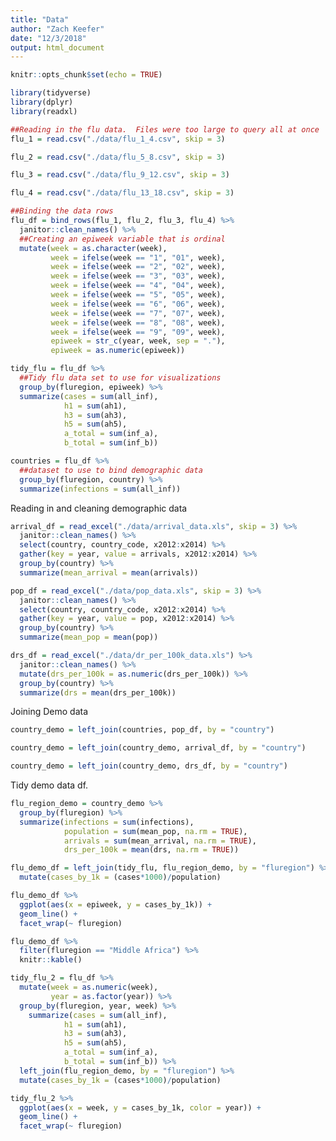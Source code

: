 ```yaml
---
title: "Data"
author: "Zach Keefer"
date: "12/3/2018"
output: html_document
---
```


```r
knitr::opts_chunk$set(echo = TRUE)

library(tidyverse)
library(dplyr)
library(readxl)
```

```r
##Reading in the flu data.  Files were too large to query all at once
flu_1 = read.csv("./data/flu_1_4.csv", skip = 3)

flu_2 = read.csv("./data/flu_5_8.csv", skip = 3)

flu_3 = read.csv("./data/flu_9_12.csv", skip = 3)

flu_4 = read.csv("./data/flu_13_18.csv", skip = 3)
```

```r
##Binding the data rows
flu_df = bind_rows(flu_1, flu_2, flu_3, flu_4) %>% 
  janitor::clean_names() %>% 
  ##Creating an epiweek variable that is ordinal
  mutate(week = as.character(week),
         week = ifelse(week == "1", "01", week),
         week = ifelse(week == "2", "02", week),
         week = ifelse(week == "3", "03", week),
         week = ifelse(week == "4", "04", week),
         week = ifelse(week == "5", "05", week),
         week = ifelse(week == "6", "06", week),
         week = ifelse(week == "7", "07", week),
         week = ifelse(week == "8", "08", week),
         week = ifelse(week == "9", "09", week),
         epiweek = str_c(year, week, sep = "."),
         epiweek = as.numeric(epiweek)) 
```

```r
tidy_flu = flu_df %>% 
  ##Tidy flu data set to use for visualizations
  group_by(fluregion, epiweek) %>% 
  summarize(cases = sum(all_inf),
            h1 = sum(ah1),
            h3 = sum(ah3),
            h5 = sum(ah5),
            a_total = sum(inf_a),
            b_total = sum(inf_b))
```

```r
countries = flu_df %>% 
  ##dataset to use to bind demographic data
  group_by(fluregion, country) %>% 
  summarize(infections = sum(all_inf))
```


Reading in and cleaning demographic data
```r
arrival_df = read_excel("./data/arrival_data.xls", skip = 3) %>% 
  janitor::clean_names() %>% 
  select(country, country_code, x2012:x2014) %>% 
  gather(key = year, value = arrivals, x2012:x2014) %>% 
  group_by(country) %>% 
  summarize(mean_arrival = mean(arrivals))
```

```r
pop_df = read_excel("./data/pop_data.xls", skip = 3) %>% 
  janitor::clean_names() %>% 
  select(country, country_code, x2012:x2014) %>% 
  gather(key = year, value = pop, x2012:x2014) %>% 
  group_by(country) %>% 
  summarize(mean_pop = mean(pop))
```

```r
drs_df = read_excel("./data/dr_per_100k_data.xls") %>% 
  janitor::clean_names() %>% 
  mutate(drs_per_100k = as.numeric(drs_per_100k)) %>% 
  group_by(country) %>% 
  summarize(drs = mean(drs_per_100k))
```

Joining Demo data
```r
country_demo = left_join(countries, pop_df, by = "country")

country_demo = left_join(country_demo, arrival_df, by = "country")

country_demo = left_join(country_demo, drs_df, by = "country")
```

Tidy demo data df.
```r
flu_region_demo = country_demo %>% 
  group_by(fluregion) %>% 
  summarize(infections = sum(infections),
            population = sum(mean_pop, na.rm = TRUE),
            arrivals = sum(mean_arrival, na.rm = TRUE),
            drs_per_100k = mean(drs, na.rm = TRUE))
```

```r
flu_demo_df = left_join(tidy_flu, flu_region_demo, by = "fluregion") %>% 
  mutate(cases_by_1k = (cases*1000)/population)
```

```r
flu_demo_df %>% 
  ggplot(aes(x = epiweek, y = cases_by_1k)) +
  geom_line() +
  facet_wrap(~ fluregion)
```

```r
flu_demo_df %>% 
  filter(fluregion == "Middle Africa") %>% 
  knitr::kable()
```


```r
tidy_flu_2 = flu_df %>% 
  mutate(week = as.numeric(week),
         year = as.factor(year)) %>% 
  group_by(fluregion, year, week) %>% 
    summarize(cases = sum(all_inf),
            h1 = sum(ah1),
            h3 = sum(ah3),
            h5 = sum(ah5),
            a_total = sum(inf_a),
            b_total = sum(inf_b)) %>% 
  left_join(flu_region_demo, by = "fluregion") %>% 
  mutate(cases_by_1k = (cases*1000)/population)

tidy_flu_2 %>% 
  ggplot(aes(x = week, y = cases_by_1k, color = year)) +
  geom_line() +
  facet_wrap(~ fluregion)
  
```
